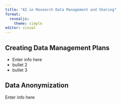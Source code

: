 ```yaml
---
title: "AI in Research Data Management and Sharing"
format: 
  revealjs:
    theme: simple 
editor: visual
---
```


## Creating Data Management Plans

-   Enter info here
-   bullet 2
-   bullet 3

## Data Anonymization

Enter info here
